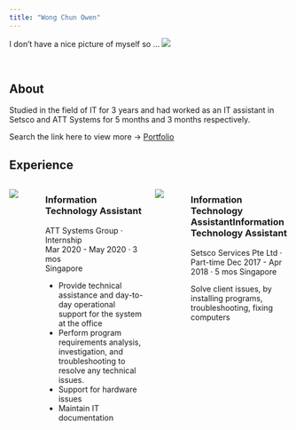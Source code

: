 ```yaml
---
title: "Wong Chun Owen"
---
```


I don't have a nice picture of myself so ...
![](RuanMei.jpg)

<br>

## About

Studied in the field of IT for 3 years and had worked as an IT assistant in Setsco and ATT Systems for 5 months and 3 months respectively.

Search the link here to view more -> [Portfolio](https://odys6x.github.io/Portfolio/)

## Experience
:::: {.columns}
::: {.column width=20%}
![](attsystems_logo.jfif)
:::
::: {.column width=80%}
### Information Technology Assistant

ATT Systems Group · Internship  
Mar 2020 - May 2020 · 3 mos  
Singapore

- Provide technical assistance and day-to-day operational support for the system at the office 
- Perform program requirements analysis, investigation, and troubleshooting to resolve any technical issues. 
- Support for hardware issues
- Maintain IT documentation
:::
::: {.column width=20%}
![](setsco.jfif)
:::
::: {.column width=80%}
### Information Technology AssistantInformation Technology Assistant

Setsco Services Pte Ltd · Part-time
Dec 2017 - Apr 2018 · 5 mos
Singapore

Solve client issues, by installing programs, troubleshooting, fixing computers
:::
::::


